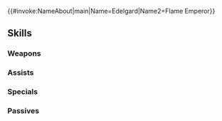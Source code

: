 {{#invoke:NameAbout|main|Name=Edelgard|Name2=Flame Emperor}}{{HeroPage Tabs}}
{{Hero Infobox
|Name=Edelgard
|Title=Flame Emperor
|WeaponType=Green Axe
|Origin=Fire Emblem: Three Houses
|Gender=Female
|LegendaryEffect=Fire
|BoostHP=3
|Duel=180
|MoveType=Armored
|actorJP=加隈亜衣
|actorEN=Tara Platt
|artist=HACCAN
|additionDate=April 30, 2020
|releaseDate=April 30, 2020
|TagID=伝承エーデルガルト
|InternalID=514
|Properties=legendary
|cv1=12
|cv2=200100
|description=Emperor of the Adrestian Empire. Destroyer of the Church of Seiros and unifier of all Fódlan. Appears in Fire Emblem: Three Houses.
}}
{{Stats Page
|Lv1HP=19|Lv1ATK=12|Lv1SPD=4|Lv1DEF=13|Lv1RES=8
|GRHP=60|GRATK=70|GRSPD=30|GRDEF=60|GRRES=65
}}
==Skills==
===Weapons===
{{Weapons Table
|weapon1=Iron Axe
|weapon1Default=1
|weapon1Unlock=1
|weapon2=Steel Axe
|weapon2Default=2
|weapon2Unlock=2
|weapon3=Silver Axe
|weapon3Default=4
|weapon3Unlock=3
|weapon4=Aymr
|weapon4Default=5
|weapon4Unlock=5
}}
===Assists===
{{Assists Table
}}
===Specials===
{{Specials Table
|special1=Glowing Ember
|special1Default=4
|special1Unlock=3
|special2=Bonfire
|special2Default=
|special2Unlock=4
}}
===Passives===
{{Passives Table
|passiveA1=Atk/Res Solo 1
|passiveA2=Atk/Res Solo 2
|passiveA3=Atk/Res Solo 3
|passiveA4=Atk/Res Ideal 1
|passiveA5=Atk/Res Ideal 2
|passiveA6=Atk/Res Ideal 3
|passiveA7=Atk/Res Ideal 4
|passiveA1Unlock=1
|passiveA2Unlock=2
|passiveA3Unlock=4
|passiveA4Unlock=1
|passiveA5Unlock=2
|passiveA6Unlock=4
|passiveA7Unlock=5
|passiveB1=Raging Storm
|passiveB2=Raging Storm II
|passiveB1Unlock=5
|passiveB2Unlock=5
|passiveC1=Armored Stride 1
|passiveC2=Armored Stride 2
|passiveC3=Armored Stride 3
|passiveC1Unlock=2
|passiveC2Unlock=4
|passiveC3Unlock=5
}}
{{Heroes Navbox}}